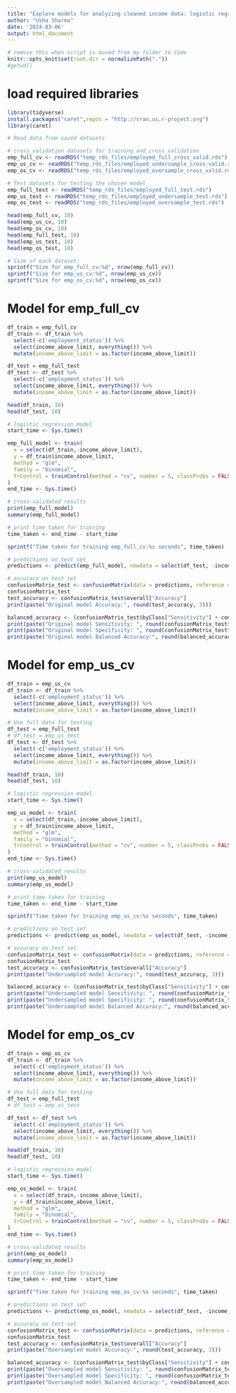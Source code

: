 ```yaml
---
title: "Explore models for analyzing cleaned income data: logistic regression with cross vaidation"
author: "Usha Sharma"
date: '2024-03-06'
output: html_document
---
```


```r
# remove this when script is moved from my folder to Code
knitr::opts_knit$set(root.dir = normalizePath("."))
#getwd()
```

# load required libraries
```r
library(tidyverse)
install.packages("caret",repos = "http://cran.us.r-project.org")
library(caret)
```
    
```r
# Read data from saved datasets

# cross_validation datasets for training and cross validation 
emp_full_cv <- readRDS("temp_rds_files/employed_full_cross_valid.rds")
emp_us_cv <- readRDS("temp_rds_files/employed_undersample_cross_valid.rds")
emp_os_cv <- readRDS("temp_rds_files/employed_oversample_cross_valid.rds")

# Test datasets for testing the chosen model
emp_full_test <- readRDS("temp_rds_files/employed_full_test.rds")
emp_us_test <- readRDS("temp_rds_files/employed_undersample_test.rds")
emp_os_test <- readRDS("temp_rds_files/employed_oversample_test.rds")

head(emp_full_cv, 10)
head(emp_us_cv, 10)
head(emp_os_cv, 10)
head(emp_full_test, 10)
head(emp_us_test, 10)
head(emp_os_test, 10)

```

```r
# Size of each dataset:
sprintf("Size for emp_full_cv:%d", nrow(emp_full_cv))
sprintf("Size for emp_us_cv:%d", nrow(emp_us_cv))
sprintf("Size for emp_os_cv:%d", nrow(emp_os_cv))
```

# Model for emp_full_cv

```r
df_train = emp_full_cv
df_train <- df_train %>%
  select(-c('employment_status')) %>%
  select(income_above_limit, everything()) %>%
  mutate(income_above_limit = as.factor(income_above_limit))

df_test = emp_full_test
df_test <- df_test %>%
  select(-c('employment_status')) %>%
  select(income_above_limit, everything()) %>%
  mutate(income_above_limit = as.factor(income_above_limit))

head(df_train, 10)
head(df_test, 10)
```

```r
# logistic regression model
start_time <- Sys.time()

emp_full_model <- train(
  x = select(df_train,-income_above_limit),
  y = df_train$income_above_limit,
  method = "glm",
  family = "binomial",
  trControl = trainControl(method = "cv", number = 5, classProbs = FALSE)
)
end_time <- Sys.time()

# cross-validated results
print(emp_full_model)
summary(emp_full_model)

# print time taken for training
time_taken <- end_time - start_time
```


```r
sprintf("Time taken for training emp_full_cv:%s seconds", time_taken)
```


```r
# predictions on test set
predictions <- predict(emp_full_model, newdata = select(df_test, -income_above_limit))
```


```r
# accuracy on test set
confusionMatrix_test <- confusionMatrix(data = predictions, reference = df_test$income_above_limit, positive='1')
confusionMatrix_test
test_accuracy <- confusionMatrix_test$overall["Accuracy"]
print(paste("Original model Accuracy:", round(test_accuracy, 3)))

balanced_accuracy <- (confusionMatrix_test$byClass["Sensitivity"] + confusionMatrix_test$byClass["Specificity"]) / 2
print(paste("Original model Sensitivity: ", round(confusionMatrix_test$byClass["Sensitivity"], 3)))
print(paste("Original model Specificity: ", round(confusionMatrix_test$byClass["Specificity"], 3)))
print(paste("Original model Balanced Accuracy:", round(balanced_accuracy, 3)))
```

# Model for emp_us_cv

```r
df_train = emp_us_cv
df_train <- df_train %>%
  select(-c('employment_status')) %>%
  select(income_above_limit, everything()) %>%
  mutate(income_above_limit = as.factor(income_above_limit))

# Use full data for testing
df_test = emp_full_test
# df_test = emp_us_test
df_test <- df_test %>%
  select(-c('employment_status')) %>%
  select(income_above_limit, everything()) %>%
  mutate(income_above_limit = as.factor(income_above_limit))

head(df_train, 10)
head(df_test, 10)
```

```r
# logistic regression model
start_time <- Sys.time()

emp_us_model <- train(
  x = select(df_train,-income_above_limit),
  y = df_train$income_above_limit,
  method = "glm",
  family = "binomial",
  trControl = trainControl(method = "cv", number = 5, classProbs = FALSE)
)
end_time <- Sys.time()

# cross-validated results
print(emp_us_model)
summary(emp_us_model)

# print time taken for training
time_taken <- end_time - start_time
```


```r
sprintf("Time taken for training emp_us_cv:%s seconds", time_taken)
```


```r
# predictions on test set
predictions <- predict(emp_us_model, newdata = select(df_test, -income_above_limit))
```


```r
# accuracy on test set
confusionMatrix_test <- confusionMatrix(data = predictions, reference = df_test$income_above_limit, positive='1')
confusionMatrix_test
test_accuracy <- confusionMatrix_test$overall["Accuracy"]
print(paste("Undersampled model Accuracy:", round(test_accuracy, 3)))

balanced_accuracy <- (confusionMatrix_test$byClass["Sensitivity"] + confusionMatrix_test$byClass["Specificity"]) / 2
print(paste("Undersampled model Sensitivity: ", round(confusionMatrix_test$byClass["Sensitivity"], 3)))
print(paste("Undersampled model Specificity: ", round(confusionMatrix_test$byClass["Specificity"], 3)))
print(paste("Undersampled model Balanced Accuracy:", round(balanced_accuracy, 3)))
```

# Model for emp_os_cv

```r
df_train = emp_os_cv
df_train <- df_train %>%
  select(-c('employment_status')) %>%
  select(income_above_limit, everything()) %>%
  mutate(income_above_limit = as.factor(income_above_limit))

# Use full data for testing
df_test = emp_full_test
# df_test = emp_os_test

df_test <- df_test %>%
  select(-c('employment_status')) %>%
  select(income_above_limit, everything()) %>%
  mutate(income_above_limit = as.factor(income_above_limit))

head(df_train, 10)
head(df_test, 10)
```

```r
# logistic regression model
start_time <- Sys.time()

emp_os_model <- train(
  x = select(df_train,-income_above_limit),
  y = df_train$income_above_limit,
  method = "glm",
  family = "binomial",
  trControl = trainControl(method = "cv", number = 5, classProbs = FALSE)
)
end_time <- Sys.time()

# cross-validated results
print(emp_os_model)
summary(emp_os_model)

# print time taken for training
time_taken <- end_time - start_time
```


```r
sprintf("Time taken for training emp_os_cv:%s seconds", time_taken)
```


```r
# predictions on test set
predictions <- predict(emp_os_model, newdata = select(df_test, -income_above_limit))
```


```r
# accuracy on test set
confusionMatrix_test <- confusionMatrix(data = predictions, reference = df_test$income_above_limit, positive='1')
confusionMatrix_test
test_accuracy <- confusionMatrix_test$overall["Accuracy"]
print(paste("Oversampled model Accuracy:", round(test_accuracy, 3)))

balanced_accuracy <- (confusionMatrix_test$byClass["Sensitivity"] + confusionMatrix_test$byClass["Specificity"]) / 2
print(paste("Oversampled model Sensitivity: ", round(confusionMatrix_test$byClass["Sensitivity"], 3)))
print(paste("Oversampled model Specificity: ", round(confusionMatrix_test$byClass["Specificity"], 3)))
print(paste("Oversampled model Balanced Accuracy:", round(balanced_accuracy, 3)))

```



